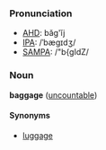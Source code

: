 ===Pronunciation===
*[[w:AHD|AHD]]: băg'ĭj
*[[w:IPA|IPA]]: /ˈbægɪdʒ/
*[[w:SAMPA|SAMPA]]: /"b{gIdZ/

===Noun===
'''baggage''' ([[uncountable]])

====Synonyms====
*[[luggage]]